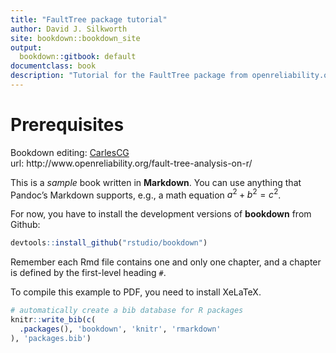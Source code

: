 ```yaml
---
title: "FaultTree package tutorial"
author: David J. Silkworth
site: bookdown::bookdown_site
output:
  bookdown::gitbook: default
documentclass: book
description: "Tutorial for the FaultTree package from openreliability.org"
---
```



# Prerequisites
Bookdown editing: [CarlesCG](https://github.com/CarlesCG)  
url: http://www.openreliability.org/fault-tree-analysis-on-r/  

This is a _sample_ book  written in **Markdown**. You can use anything that Pandoc's Markdown supports, e.g., a math equation $a^2 + b^2 = c^2$.

For now, you have to install the development versions of **bookdown** from Github:

```r
devtools::install_github("rstudio/bookdown")
```

Remember each Rmd file contains one and only one chapter, and a chapter is defined by the first-level heading `#`.

To compile this example to PDF, you need to install XeLaTeX.

```r
# automatically create a bib database for R packages
knitr::write_bib(c(
  .packages(), 'bookdown', 'knitr', 'rmarkdown'
), 'packages.bib')
```
